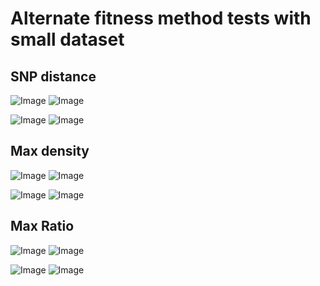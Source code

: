 Alternate fitness method tests with small dataset
========================================================

SNP distance
----

![Image](https://github.com/edwardchalstrey1/fragmented_genome_with_snps/blob/max_density/arabidopsis_datasets/small_dataset2b/p_run1/images_hm.gif?raw=true)
![Image](https://github.com/edwardchalstrey1/fragmented_genome_with_snps/blob/max_density/arabidopsis_datasets/small_dataset2b/p_run1/Gencorrect_lists/best_permutation_distribution_hm_0.1Kdiv.png?raw=true)

![Image](https://github.com/edwardchalstrey1/fragmented_genome_with_snps/blob/max_density/arabidopsis_datasets/small_dataset2b/p_run1/images_hyp.gif?raw=true)
![Image](https://github.com/edwardchalstrey1/fragmented_genome_with_snps/blob/max_density/arabidopsis_datasets/small_dataset2b/p_run1/Gencorrect_lists/best_permutation_distribution_hyp_0.1Kdiv.png?raw=true)

Max density
----

![Image](https://github.com/edwardchalstrey1/fragmented_genome_with_snps/blob/max_density/arabidopsis_datasets/small_dataset2b/testmaxd2/images_hm.gif?raw=true)
![Image](https://github.com/edwardchalstrey1/fragmented_genome_with_snps/blob/max_density/arabidopsis_datasets/small_dataset2b/testmaxd2/Gencorrect_lists/best_permutation_distribution_hm_0.1Kdiv.png?raw=true)

![Image](https://github.com/edwardchalstrey1/fragmented_genome_with_snps/blob/max_density/arabidopsis_datasets/small_dataset2b/testmaxd2/images_hyp.gif?raw=true)
![Image](https://github.com/edwardchalstrey1/fragmented_genome_with_snps/blob/max_density/arabidopsis_datasets/small_dataset2b/testmaxd2/Gencorrect_lists/best_permutation_distribution_hyp_0.1Kdiv.png?raw=true)

Max Ratio
------

![Image](https://github.com/edwardchalstrey1/fragmented_genome_with_snps/blob/max_density/arabidopsis_datasets/small_dataset2b/testmaxr/images_hm.gif?raw=true)
![Image](https://github.com/edwardchalstrey1/fragmented_genome_with_snps/blob/max_density/arabidopsis_datasets/small_dataset2b/testmaxr/Gencorrect_lists/best_permutation_distribution_hm_0.1Kdiv.png?raw=true)

![Image](https://github.com/edwardchalstrey1/fragmented_genome_with_snps/blob/max_density/arabidopsis_datasets/small_dataset2b/testmaxr/images_hyp.gif?raw=true)
![Image](https://github.com/edwardchalstrey1/fragmented_genome_with_snps/blob/max_density/arabidopsis_datasets/small_dataset2b/testmaxr/Gencorrect_lists/best_permutation_distribution_hyp_0.1Kdiv.png?raw=true)